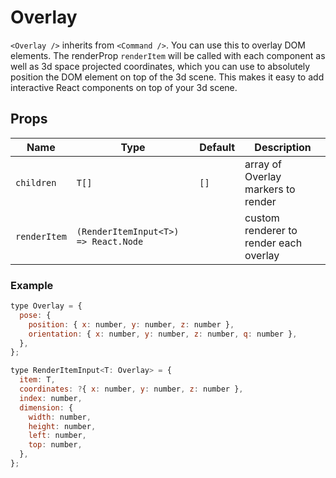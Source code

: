 
# Overlay

`<Overlay />` inherits from `<Command />`. You can use this to overlay DOM elements. The renderProp `renderItem` will be called with each component as well as 3d space projected coordinates, which you can use to absolutely position the DOM element on top of the 3d scene. This makes it easy to add interactive React components on top of your 3d scene.

## Props

| Name         | Type                                 | Default | Description                            |
| ------------ | ------------------------------------ | ------- | -------------------------------------- |
| `children`   | `T[]`                                | `[]`    | array of Overlay markers to render     |
| `renderItem` | `(RenderItemInput<T>) => React.Node` |         | custom renderer to render each overlay |

### Example

```js
type Overlay = {
  pose: {
    position: { x: number, y: number, z: number },
    orientation: { x: number, y: number, z: number, q: number },
  },
};

type RenderItemInput<T: Overlay> = {
  item: T,
  coordinates: ?{ x: number, y: number, z: number },
  index: number,
  dimension: {
    width: number,
    height: number,
    left: number,
    top: number,
  },
};
```

<Overlay />
